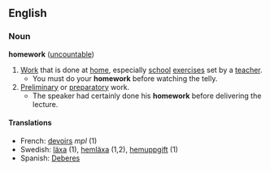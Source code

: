 ==English==
===Noun===
'''homework''' ([[uncountable]])
{{wikipedia}}
#[[Work]] that is done at [[home]], especially [[school]] [[exercise]]s set by a [[teacher]].
#* You must do your '''homework''' before watching the telly.
#[[Preliminary]] or [[preparatory]] work.
#* The speaker had certainly done his '''homework''' before delivering the lecture.

====Translations====
*French: [[devoir]]s ''mpl'' (1)
*Swedish: [[läxa]] (1), [[hemläxa]] (1,2), [[hemuppgift]] (1)
*Spanish: [[Deberes]]